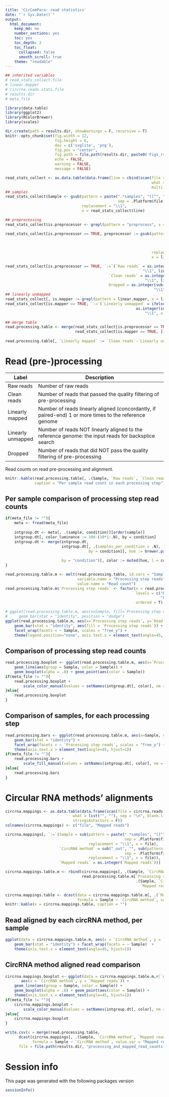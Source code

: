 ```yaml
---
title: 'CirComPara: read statistics'
date: "`r Sys.Date()`"  
output: 
  html_document: 
    keep_md: no
    number_sections: yes
    toc: yes
    toc_depth: 2
    toc_float: 
      collapsed: false
      smooth_scroll: true
    theme: "readable"
---
```


```r
## inherited variables
# read_stats_collect.file 
# linear.mapper 
# circrna.reads.stats.file 
# results.dir
# meta_file

library(data.table)
library(ggplot2)
library(RColorBrewer)
library(scales)

dir.create(path = results.dir, showWarnings = F, recursive = T)
knitr::opts_chunk$set(fig.width = 12, 
                      fig.height = 6, 
                      dev = c('svglite', 'png'), 
                      fig.pos = "center",
                      fig.path = file.path(results.dir, paste0('Figs_rs', .Platform$file.sep)),
                      echo = FALSE, 
                      warning = FALSE, 
                      message = FALSE)
```

```r

read_stats_collect <- as.data.table(data.frame(line = cbind(scan(file = read_stats_collect.file, 
                                                                 what = "character", 
                                                                 multi.line = T, sep = "\n"))))
## samples
read_stats_collect$Sample <- gsub(pattern = paste(".*samples", "([^", "]*)", ".*", 
                                                  sep = .Platform$file.sep), 
                                  replacement = "\\1", 
                                  x = read_stats_collect$line)

## preprocessing
read_stats_collect$is.preprocessor <- grepl(pattern = "preprocess", x = read_stats_collect$line)

read_stats_collect[is.preprocessor == TRUE, preprocessor := gsub(pattern = paste("samples/[^", 
                                                                                 "]*/processings/preprocess/([^", 
                                                                                 "]*)",  ".*", 
                                                                                 sep = .Platform$file.sep), 
                                                                 replacement = "\\1", 
                                                                 x = line)]

read_stats_collect[is.preprocessor == TRUE, `:=`(`Raw reads` = as.integer(sub(pattern = ".*Input Read[^:]*: ([0-9]*) .*Surviving.*", 
                                                             "\\1", line)),
                                              `Clean reads` = as.integer(sub(pattern = ".*Input Read[^:]*: [0-9]* [^0-9]* ([0-9]*) .*", 
                                                              "\\1", line)),
                                              Dropped = as.integer(sub(pattern = ".*Dropped: ([0-9]*) .*", 
                                                                  "\\1", line)))]
## linearly unmapped
read_stats_collect[, is.mapper := grepl(pattern = linear.mapper, x = line)]
read_stats_collect[is.mapper == TRUE, `:=`(`Linearly unmapped` = ifelse(grepl(pattern = "aligned[^0]* 0 times", x = line), 
                                                          as.integer(sub(pattern = ".* ([0-9]*) .*aligned[^0]* 0 times", 
                                                              "\\1", x = line)), as.integer(NA)))]

## merge table
read.processing.table <- merge(read_stats_collect[is.preprocessor == TRUE, .(Sample, `Raw reads`, `Clean reads`, Dropped)],
                               read_stats_collect[is.mapper == TRUE, ][!is.na(`Linearly unmapped`), 
                                                                       .(Sample, `Linearly unmapped`)])
read.processing.table[, `Linearly mapped` := `Clean reads`-`Linearly unmapped`]
```

# Read (pre-)processing

| Label             | Description                                                                                            |
|-------------------|--------------------------------------------------------------------------------------------------------|
| Raw reads         | Number of raw reads                                                                                    |
| Clean reads       | Number of reads that passed the quality filtering of pre-processing                                    |
| Linearly mapped   | Number of reads linearly aligned (concordantly, if paired-end) 1 or more times to the reference genome |
| Linearly unmapped | Number of reads NOT linearly aligned to the reference genome: the input reads for backsplice search    |
| Dropped           | Number of reads that did NOT pass the quality filtering of pre-processing                              |

Read counts on read pre-processing and alignment.  

```r
knitr::kable(read.processing.table[, .(Sample, `Raw reads`, `Clean reads`, Dropped, `Linearly mapped`, `Linearly unmapped`)], 
             caption = "Per sample read count in each processing step")
```

## Per sample comparison of processing step read counts

```r
if(meta_file != ""){
    meta <- fread(meta_file)
    
    intgroup.dt <- meta[, .(sample, condition)][order(sample)]
    intgroup.dt[, color_luminance := 100-(10*1:.N), by = condition]
    intgroup.dt <- merge(intgroup.dt, 
                         intgroup.dt[, .(samples_per_condition = .N), 
                                     by = condition][, hue := brewer.pal(8, 
                                                                         "Set2")[1:length(condition)]][], 
                         by = "condition")[, color := muted(hue, l = color_luminance)][]
}

read.processing.table.m <- melt(read.processing.table, id.vars = "Sample", 
                                variable.name = "Processing step reads", 
                                value.name = "Read count")
read.processing.table.m$`Processing step reads` <- factor(x = read.processing.table.m$`Processing step reads`, 
                                                          levels = c("Raw reads", "Clean reads", "Linearly mapped", 
                                                                     "Linearly unmapped", "Dropped"), 
                                                          ordered = T)

# ggplot(read.processing.table.m, aes(x=Sample, fill=`Processing step reads`, y=`Read count`)) +
#     geom_bar(stat = "identity", position = "dodge")
ggplot(read.processing.table.m, aes(x=`Processing step reads`, y=`Read count`)) + 
    geom_bar(stat = "identity", aes(fill = `Processing step reads`)) + 
    facet_wrap(facets = ~ Sample, scales = "free_y") + 
    theme(legend.position="none", axis.text.x = element_text(angle=45, hjust=1))
```

## Comparison of processing step read counts
```r

read.processing.boxplot <- ggplot(read.processing.table.m, aes(x=`Processing step reads`, y=`Read count`)) + 
    geom_line(aes(group = Sample, color = Sample)) + 
    geom_boxplot(alpha = .8) + geom_point(aes(color = Sample))
if(meta_file != ""){
    read.processing.boxplot + 
        scale_color_manual(values = setNames(intgroup.dt[, color], nm = intgroup.dt[, sample]))
}else{
    read.processing.boxplot
}
```

## Comparison of samples, for each processing step
```r

read.processing.bars <- ggplot(read.processing.table.m, aes(x=Sample, y=`Read count`, fill = Sample)) +
    geom_bar(stat = "identity") + 
    facet_wrap(facets = ~ `Processing step reads`, scales = "free_y") +
    theme(axis.text.x = element_text(angle=45, hjust=1))
if(meta_file != ""){
    read.processing.bars + 
        scale_fill_manual(values = setNames(intgroup.dt[, color], nm = intgroup.dt[, sample]))
}else{
    read.processing.bars
}

```

# Circular RNA methods' alignments

```r
circrna.mappings <- as.data.table(data.frame(scan(file = circrna.reads.stats.file, 
                              what = list("", ""), sep = "\n", blank.lines.skip = T), 
                              stringsAsFactors = F))
colnames(circrna.mappings) <- c("file", "Mapped reads")

circrna.mappings[, `:=`(Sample = sub(pattern = paste(".*samples", "([^", "]*)", ".*", 
                                                     sep = .Platform$file.sep), 
                                     replacement = "\\1", x = file),
                        `CircRNA method` = sub("_out", "", sub(pattern = paste(".*circRNAs", "([^", "]*)", ".*", 
                                                     sep = .Platform$file.sep), 
                                     replacement = "\\1", x = file)),
                        `Mapped reads` = as.integer(`Mapped reads`))]

circrna.mappings.table.m <- rbind(circrna.mappings[, .(Sample, `CircRNA method`, `Mapped reads`)], 
                                  read.processing.table.m[`Processing step reads` == "Linearly unmapped", 
                                                          .(Sample, `CircRNA method` = `Processing step reads`, 
                                                            `Mapped reads` = `Read count`)], use.names = T, fill = T)
```

```r
circrna.mappings.table <- dcast(data = circrna.mappings.table.m[, .(`Mapped reads`, Sample, `CircRNA method`)], 
                                formula = Sample ~ `CircRNA method`, value.var = "Mapped reads")
knitr::kable(x = circrna.mappings.table, caption = "")
```

## Read aligned by each circRNA method, per sample

```r
ggplot(data = circrna.mappings.table.m, aes(x = `CircRNA method`, y = `Mapped reads`)) + 
    geom_bar(stat = "identity") + facet_wrap(facets = ~ Sample)  +
    theme(axis.text.x = element_text(angle=45, hjust=1))
```

## CircRNA method aligned read comparison
```r
circrna.mappings.boxplot <- ggplot(data = circrna.mappings.table.m,#[`CircRNA method` != "Linearly unmapped"], 
       aes(x = `CircRNA method`, y = `Mapped reads`)) + 
    geom_line(aes(group = Sample, color = Sample)) + 
    geom_boxplot(alpha = .8) + geom_point(aes(color = Sample)) +
    theme(axis.text.x = element_text(angle=45, hjust=1))
if(meta_file != ""){
    circrna.mappings.boxplot + 
        scale_color_manual(values = setNames(intgroup.dt[, color], nm = intgroup.dt[, sample]))
}else{
    circrna.mappings.boxplot
}
```

```r
write.csv(x = merge(read.processing.table, 
      dcast(circrna.mappings[, .(Sample, `CircRNA method`, `Mapped reads`)], 
            formula = Sample ~ `CircRNA method`, value.var = "Mapped reads")),
      file = file.path(results.dir, "processing_and_mapped_read_counts.csv"), row.names = F)
```

# Session info

This page was generated with the following packages version

```r
sessionInfo()
```